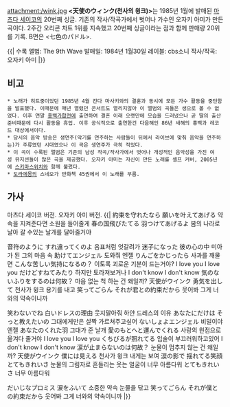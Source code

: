 attachment:/wink.jpg
'''<天使のウィンク(천사의 윙크)>'''는 1985년 1월에 발매된 [[마츠다 세이코]]의 20번째 싱글. 기존의 작사/작곡가에서 벗어나 가수인 오자키 아미가 만든 곡이다. 2주간 오리콘 차트 1위를 지속했고 20번째 싱글이라는 점과 함께 판매량 20위를 기록.
B면은 <七色のパドル>.

{{|
수록 앨범: The 9th Wave
발매일: 1984년 1월30일
레이블: cbs소니
작사/작곡: 오자키 아미
|}}

== 비고 ==
 * 노래가 히트중이었던 1985년 4월 칸다 마사키와의 결혼과 동시에 모든 가수 활동을 중단함을 발표했다. 이때문에 매년 열렸던 콘서트도 열리지않아 이 앨범의 곡들은 생으로 볼 수 없었다. 이후 연말 [[홍백가합전]]에 출연하여 결혼 이래 오랫만에 모습을 드러냈으나 곧 딸의 출산준비때문에 다시 활동을 휴업. 이후 공식적으로 출연한건 다음해인 86년 새해의 홍백과 레코드 대상에서이다.  
 * 당시의 음악 방송은 생연주(악기를 연주하는 사람들이 뒤에서 라이브에 맞춰 음악을 연주하는)가 주류였던 시대였으나 이 곡은 생연주가 극히 적었다.
 * 이 곡이 수록된 앨범은 기존의 남성 작곡/작사가에서 벗어나 개성적인 음악성을 가진 여성 뮤지션들이 많은 곡을 제공했다. 오자키 아미는 자신이 만든 노래를 셀프 커버, 2005년에 [[스키마스위치]]와 함께 불렀다.
 * [[도라에몽]]의 스네오가 만화책 45권에서 이 노래를 부름.

== 가사 ==
{{{#!html
<object width="640" height="390"><param name="movie" value="http://www.youtube.com/v/-2b813uT184?fs=1&amp;hl=ko_KR"></param><param name="allowFullScreen" value="true"></param><param name="allowscriptaccess" value="always"></param><embed src="http://www.youtube.com/v/-2b813uT184?fs=1&amp;hl=ko_KR" type="application/x-shockwave-flash" allowscriptaccess="always" allowfullscreen="true" width="640" height="390"></embed></object>
}}}
마츠다 세이코 버전.
{{{#!html
<object width="640" height="390"><param name="movie" value="http://www.youtube.com/v/nyPexdej9bk&hl=en_US&feature=player_embedded&version=3"></param><param name="allowFullScreen" value="true"></param><param name="allowScriptAccess" value="always"></param><embed src="http://www.youtube.com/v/nyPexdej9bk&hl=en_US&feature=player_embedded&version=3" type="application/x-shockwave-flash" allowfullscreen="true" allowScriptAccess="always" width="640" height="390"></embed></object>
}}}
오자키 아미 버전.
{{|
約束を守れたなら 願いを叶えてあげる
약속을 지켜준다면 소원을 들어줄게
春の国飛びたてる 羽つけてあげるよ
봄의 나라로 날아 갈 수있는 날개를 달아줄거야

音符のように すれ違ってくのよ
음표처럼 엇갈려가
迷子になった 彼の心の中
미아가 된 그의 마음 속
助けてエンジェル
도와줘 엔젤
りんごをかじったら
사과를 깨물면
こんな苦しい気持になるの？
이토록 괴로운 기분이 드는거야?
I love you I love you
だけどすねてみたり
하지만 토라져보거나
I don't know I don't know
気のないふりをするのは何故？
마음 없는 척 하는 건 왜일까?
天使がウインク 勇気を出して
천사가 윙크 용기를 내고
笑ってごらん それが君との約束だから
웃어봐 그게 너와의 약속이니까

笑わないでね 白いドレスの理由
웃지말아줘 하얀 드레스의 이유
あなたにだけは そっと教えたいの
그대에게만은 살짝 가르쳐주고싶어
ないしょよエンジェル
비밀이야 엔젤
あなたのくれた羽
그대가 준 날개
愛のもとへと運んでくれる
사랑의 원점으로 옮겨다 줄거야
I love you I love you
くちびるが照れてる
입술이 부끄러워하고있어
I don't know I don't know
涙が止まらないのは何故？
눈물이 멈추지 않는 건 왜일까?
天使がウインク 僕には見える
천사가 윙크 내게는 보여
涙の影で 揺れてる笑顔とてもきれいさ
눈물의 그림자로 흔들리는 웃는 얼굴이 너무 아름다워
とてもきれいさ
너무 아름다워

だいじなプロミス 涙をふいて
소중한 약속 눈물을 닦고
笑ってごらん それが僕との約束だから
웃어봐 그게 너와의 약속이니까
|}}
